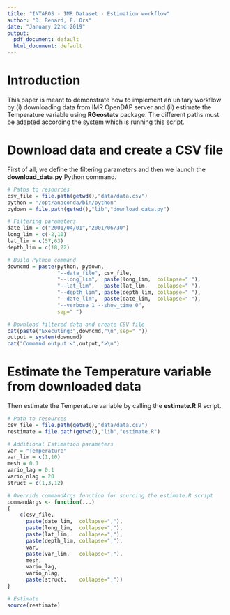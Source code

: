 ```yaml
---
title: "INTAROS - IMR Dataset - Estimation workflow"
author: "D. Renard, F. Ors"
date: "January 22nd 2019"
output:
  pdf_document: default
  html_document: default
---
```


# Introduction

This paper is meant to demonstrate how to implement an unitary workflow by (i) downloading data from IMR OpenDAP server and (ii) estimate the Temperature variable using **RGeostats** package. The different paths must be adapted according the system which is running this script.

# Download data and create a CSV file

First of all, we define the filtering parameters and then we launch the **download_data.py** Python command.

```r
# Paths to resources
csv_file = file.path(getwd(),"data/data.csv")
python = "/opt/anaconda/bin/python"
pydown = file.path(getwd(),"lib","download_data.py")

# Filtering parameters
date_lim = c("2001/04/01","2001/06/30")
long_lim = c(-2,10)
lat_lim = c(57,63)
depth_lim = c(18,22)

# Build Python command
downcmd = paste(python, pydown,
                "--data_file", csv_file,
                "--long_lim",  paste(long_lim,  collapse=" "),
                "--lat_lim",   paste(lat_lim,   collapse=" "),
                "--depth_lim", paste(depth_lim, collapse=" "),
                "--date_lim",  paste(date_lim,  collapse=" "),
                "--verbose 1 --show_time 0",
                sep=" ")

# Download filtered data and create CSV file
cat(paste("Executing:",downcmd,"\n",sep=" "))
output = system(downcmd)
cat("Command output:<",output,">\n")
```

# Estimate the Temperature variable from downloaded data

Then estimate the Temperature variable by calling the **estimate.R** R script.

```r
# Path to resources
csv_file = file.path(getwd(),"data/data.csv")
restimate = file.path(getwd(),"lib","estimate.R")

# Additional Estimation parameters
var = "Temperature"
var_lim = c(1,10)
mesh = 0.1
vario_lag = 0.1
vario_nlag = 20
struct = c(1,3,12)

# Override commandArgs function for sourcing the estimate.R script
commandArgs <- function(...)
{
    c(csv_file,
      paste(date_lim,  collapse=","),
      paste(long_lim,  collapse=","),
      paste(lat_lim,   collapse=","),
      paste(depth_lim, collapse=","),
      var,
      paste(var_lim,   collapse=","),
      mesh,
      vario_lag,
      vario_nlag,
      paste(struct,    collapse=","))
}

# Estimate
source(restimate)
```

